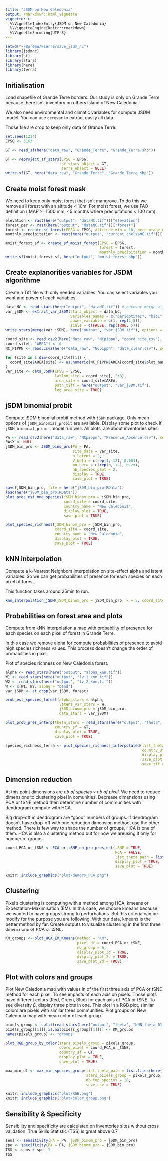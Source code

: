 ```yaml
---
title: "JSDM on New Caledonia"
output: rmarkdown::html_vignette
vignette: >
  %\VignetteIndexEntry{JSDM on New Caledonia}
  %\VignetteEngine{knitr::rmarkdown}
  %\VignetteEncoding{UTF-8}
---
```



```r
setwd("~/Bureau/Pierre/save_jsdm_nc")
library(jsdmnc)
library(sf)
library(stars)
library(here)
library(terra)
```


## Initialisation 

Load shapefile of Grande Terre borders.
Our study is only on Grande Terre because there isn't inventory on others island of New Caledonia.

We also need environmental and climatic variables for compute JSDM model.
You can use `gecevar` to extract easily all data.

Those file are crop to keep only data of Grande Terre.

```r
set.seed(1234)
EPSG <- 3163

GT <- read_sf(here("data_raw", "Grande_Terre", "Grande_Terre.shp"))

GT <- reproject_sf_stars(EPSG = EPSG, 
                         sf_stars_object = GT,
                         terra_object = NULL)
write_sf(GT, here("data_raw", "Grande_Terre", "Grande_Terre.shp"))

```


## Create moist forest mask

We need to keep only moist forest that isn't mangrove. To do this we remove all forest with an altitude < 10m.
For moist forest, we use FAO definition ( MAP >=1500 mm, <5 months where precipitations < 100 mm).

```r
elevation <- rast(here("output", "dataNC.tif"))["elevation"]
forest_per <- rast(here("output", "dataNC.tif"))["forest"]
forest <- create_sf_forest(EPSG = EPSG, altitude_min = 10, percentage_min = 50, elevation = elevation, forest = forest_per)
monthly_precipitation <- rast(here("output", "current_chelsaNC.tif"))[[paste0("pr", 1:12)]]

moist_forest_sf <- create_sf_moist_forest(EPSG = EPSG,
                                          forest = forest,
                                          monthly_precipitation = monthly_precipitation)
write_sf(moist_forest_sf, here("output", "moist_forest.shp"))
```

## Create explanorities variables for JSDM algorithme

Create a Tiff file with only needed variables. 
You can select variables you want and power of each variables. 

```r
data_NC <- read_stars(here("output", "dataNC.tif")) # gecevar merge with peridotites
var_jSDM <- extract_var_JSDM(stars_object = data_NC,
                             variables_names = c("peridotites", "bio1", "bio4", "bio12", "bio15", "cwd"),
                             power_variable = c(1, rep(2,5)),
                             scale = c(FALSE, rep(TRUE, 5)))
write_stars(merge(var_jSDM), here("output", "var_jSDM.tif"), options = c("COMPRESS=LZW","PREDICTOR=2"))

coord_site <- read.csv2(here("data_raw", "NCpippn", "coord_site.csv"), sep = ",")
coord_site[, "AREA"] <- 0
NC_PIPPN <- read.csv2(here("data_raw", "NCpippn", "data_clear.csv"), sep = ",")

for (site in 1:dim(coord_site)[1]) {
  coord_site$AREA[site] <- as.numeric(NC_PIPPN$AREA[coord_site$plot_name[site] == NC_PIPPN$plot_name][1])
}
var_site <- data_JSDM(EPSG = EPSG,
                      latlon_site = coord_site[, 2:3],
                      area_site = coord_site$AREA, 
                      path_tiff = here("output", "var_jSDM.tif"),
                      log_area_site = TRUE)
```

## jSDM binomial probit

Compute jSDM binomial probit method with `jSDM` package.
Only mean options of `jSDM_binomial_probit` are available.
Display some plot to check if `jSDM_binomial_probit` model run well.
All plots, are about inventories sites.

```r
PA <- read.csv2(here("data_raw", "NCpippn", "Presence_Absence.csv"), sep = ",")
PA$X <- NULL
jSDM_bin_pro <- JSDM_bino_pro(PA = PA, 
                              site_data = var_site, 
                              n_latent = 2,
                              V_beta = c(rep(1, 12), 0.001),
                              mu_beta = c(rep(0, 12), 0.25),
                              nb_species_plot = 2, 
                              display = TRUE, 
                              save_plot = TRUE)

save(jSDM_bin_pro, file = here("jSDM_bin_pro.RData"))
load(here("jSDM_bin_pro.RData"))
plot_pres_est_one_species(jSDM_binom_pro = jSDM_bin_pro,
                          coord_site = coord_site,
                          country_name = "New Caledonia",
                          display_plot = TRUE, 
                          save_plot = TRUE)

plot_species_richness(jSDM_binom_pro = jSDM_bin_pro,
                      coord_site = coord_site,
                      country_name = "New Caledonia",
                      display_plot = TRUE,
                      save_plot = TRUE)
```

## kNN interpolation

Compute a k-Nearest Neighbors interpolation on site-effect alpha and latent variables. So we can get probabilities of presence for each species on each pixel of forest.

This function takes around 25min to run.

```r
knn_interpolation_jSDM(jSDM_binom_pro = jSDM_bin_pro, k = 5, coord_site = coord_site, sf_forest = moist_forest_sf)
```

## Probabilities on forest area and plots

Compute from kNN interpolation a map with probability of presence for each species on each pixel of forest in Grande Terre.

In this case we remove alpha for compute probabilities of presence to avoid high species richness values. This process doesn't change the order of probabilities in pixel.

Plot of species richness on New Caledonia forest.

```r
alpha <- read_stars(here("output", "alpha_knn.tif"))
W1 <- read_stars(here("output", "lv_1_knn.tif"))
W2 <- read_stars(here("output", "lv_2_knn.tif"))
W <- c(W1, W2, along = "band")
var_jSDM <- st_crop(var_jSDM, forest)

prob_est_species_forest(alpha_stars = alpha,
                        latent_var_stars = W,
                        jSDM_binom_pro = jSDM_bin_pro,
                        data_stars = var_jSDM)

plot_prob_pres_interp(theta_stars = read_stars(here("output", "theta", "KNN_theta_01.tif")),
                      country_sf = GT, 
                      display_plot = TRUE,
                      save_plot = TRUE)

species_richness_terra <- plot_species_richness_interpolated(list_theta_path = list.files(here("output", "theta"), full.names = TRUE),
                                                             country_sf = GT,
                                                             display_plot = TRUE,
                                                             save_plot = TRUE,
                                                             save_tif = TRUE)
```

## Dimension reduction

At this point dimensions are $nb\ of\ species \times nb\ of\ pixel$. We need to reduce dimensions to clustering pixel in comunities.
Decrease dimensions using PCA or tSNE method then determine number of communities with dendrogram compute with HCA.
 
Big drop-off in dendrogram are "good" numbers of groups. If dendrogram doesn't have drop-off with one reduction dimension method, use the other method.
There is few way to shape the number of groups, HCA is one of them. HCA is also a clustering method but for now we areusing it only for number of groups.

```r
coord_PCA_or_tSNE <- PCA_or_tSNE_on_pro_pres_est(tSNE = TRUE,
                                                 PCA = FALSE, 
                                                 list_theta_path = list.files(here("output", "theta"), full.names = TRUE),
                                                 display_plot = TRUE,
                                                 save_plot = TRUE)
```

```r
knitr::include_graphics("plot/dendro_PCA.png")
```

## Clustering 

Pixel's clustering is computing with a method among HCA, kmeans or Expectation-Maximisation (EM).
In this case, we choose kmeans because we wanted to have groups strong to perturbations. 
But this criteria can be modify for the purpose you are following.
With our data, kmeans is the better method by far.
Create outputs to visualize clustering in the first three dimensions of PCA or tSNE.

```r
KM_groups <- plot_HCA_EM_Kmeans(method = "KM",
                                pixel_df = coord_PCA_or_tSNE,
                                nb_group = 6, 
                                display_plot_3d = TRUE,
                                display_plot_2d = TRUE,
                                save_plot_2d = TRUE)
```


## Plot with colors and groups

Plot New Caledonia map with values in of the first three axis of PCA or tSNE method for each pixel. To see impacts of each axis on pixels.
Those plots have different colors (Red, Green, Blue) for each axis of PCA or tSNE. 
To see diversity $\beta$, display three plots in one. This plot in a RGB plot, similar colors are pixels with similar trees communities. 
Plot groups on New Caledonia map with mean color of each group. 

```r
pixels_group <- split(read_stars(here("output", "theta", "KNN_theta_01.tif")))[1,,]
pixels_group[[1]][!is.na(pixels_group[[1]])] <- KM_groups
names(pixels_group) <- "groups"

plot_RGB_group_by_color(stars_pixels_group = pixels_group,
                        coord_pixel = coord_PCA_or_tSNE,
                        country_sf = GT,
                        display_plot = TRUE,
                        save_plot = TRUE)

max_min_df <- max_min_species_group(list_theta_path = list.files(here("output", "theta"), full.names = TRUE), 
                                    stars_pixels_group = pixels_group, 
                                    nb_top_species = 20,
                                    save_csv = TRUE)
```

```r
knitr::include_graphics("plot/RGB.png")
knitr::include_graphics("plot/color_group.png")
```

## Sensibility & Specificity

Sensibility and specificity are calculated on inventories sites without cross validation.
True Skills Statistic (TSS) is great above 0.7

```r
sens <- sensitivity(PA = PA, jSDM_binom_pro = jSDM_bin_pro)
spe <- specificity(PA = PA, jSDM_binom_pro = jSDM_bin_pro)
TSS <- sens + spe -1
TSS
```

